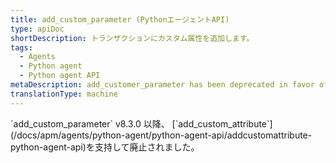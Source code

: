 ```yaml
---
title: add_custom_parameter (PythonエージェントAPI)
type: apiDoc
shortDescription: トランザクションにカスタム属性を追加します。
tags:
  - Agents
  - Python agent
  - Python agent API
metaDescription: add_customer_parameter has been deprecated in favor of add_customer_attribute.
translationType: machine
---
```


<Callout variant="important">
  `add_custom_parameter` v8.3.0 以降、 [`add_custom_attribute`](/docs/apm/agents/python-agent/python-agent-api/addcustomattribute-python-agent-api)を支持して廃止されました。
</Callout>